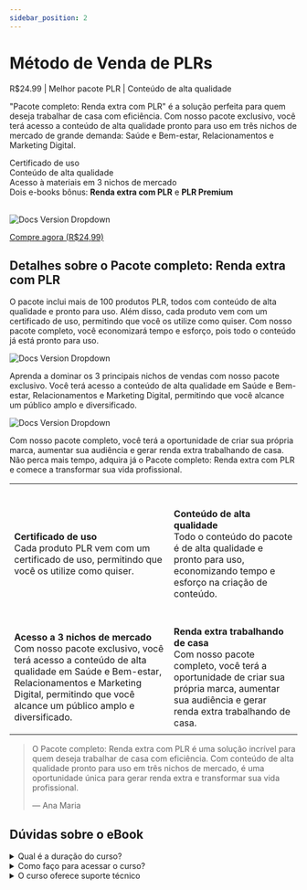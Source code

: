 ```yaml
---
sidebar_position: 2
---
```


# Método de Venda de PLRs
R$24.99 <icon icon="fa-solid fa-star" size="lg" color="#ffbb00" /><icon icon="fa-solid fa-star" size="lg" color="#ffbb00" /><icon icon="fa-solid fa-star" size="lg" color="#ffbb00" /><icon icon="fa-solid fa-star" size="lg" color="#ffbb00" /><icon icon="fa-solid fa-star" size="lg" color="#ffbb00" />
  | Melhor pacote PLR | Conteúdo de alta qualidade

"Pacote completo: Renda extra com PLR" é a solução perfeita para quem deseja trabalhar de casa com eficiência. Com nosso pacote exclusivo, você terá acesso a conteúdo de alta qualidade pronto para uso em três nichos de mercado de grande demanda: Saúde e Bem-estar, Relacionamentos e Marketing Digital.

<icon icon="fa-regulard fa-circle-check" size="lg" color="#00d652" /> Certificado de uso <br/>
<icon icon="fa-regulard fa-circle-check" size="lg" color="#00d652" /> Conteúdo de alta qualidade <br/>
<icon icon="fa-regulard fa-circle-check" size="lg" color="#00d652" /> Acesso à materiais em 3 nichos de mercado <br/>
<icon icon="fa-regulard fa-circle-check" size="lg" color="#00d652" /> Dois e-books bônus: <b>Renda extra com PLR</b> e <b>PLR Premium</b> <br/><br/>

![Docs Version Dropdown](./img/plrAds.jpg#rounded)

[<Link className="button button--primary button--lg"> Compre agora (R$24,99)</Link>](https://pay.kiwify.com.br/hpkU9aj)

## Detalhes sobre o Pacote completo: Renda extra com PLR

O pacote inclui mais de 100 produtos PLR, todos com conteúdo de alta qualidade e
pronto para uso. Além disso, cada produto vem com um certificado de uso, 
permitindo que você os utilize como quiser. Com nosso pacote completo, você 
economizará tempo e esforço, pois todo o conteúdo já está pronto para uso.

![Docs Version Dropdown](./img/bannerPlr1.jpg#rounded)

Aprenda a dominar os 3 principais nichos de vendas com nosso pacote exclusivo. 
Você terá acesso a conteúdo de alta qualidade em Saúde e Bem-estar, 
Relacionamentos e Marketing Digital, permitindo que você alcance um público 
amplo e diversificado.

![Docs Version Dropdown](./img/bannerPlr.jpg#rounded)

Com nosso pacote completo, você terá a oportunidade de criar sua própria marca, 
aumentar sua audiência e gerar renda extra trabalhando de casa. Não perca mais 
tempo, adquira já o Pacote completo: Renda extra com PLR e comece a transformar 
sua vida profissional.<br/>


|   |  |
| ------------- | ------------- |
| <icon icon="fa-regulard fa-circle-check" size="2xl"/><br/><br/><b>Certificado de uso</b><br/>Cada produto PLR vem com um certificado de uso, permitindo que você os utilize como quiser. | <icon icon="fa-regulard fa-circle-arrow-up" size="2xl"/><br/><br/><b>Conteúdo de alta qualidade</b><br/>Todo o conteúdo do pacote é de alta qualidade e pronto para uso, economizando tempo e esforço na criação de conteúdo. |
| <icon icon="fa-regulard fa-circle-play" size="2xl"/><br/><br/><b>Acesso a 3 nichos de mercado</b><br/>Com nosso pacote exclusivo, você terá acesso a conteúdo de alta qualidade em Saúde e Bem-estar, Relacionamentos e Marketing Digital, permitindo que você alcance um público amplo e diversificado. | <icon icon="fa-regulard fa-circle-plus" size="2xl"/><br/><br/><b>Renda extra trabalhando de casa</b><br/>Com nosso pacote completo, você terá a oportunidade de criar sua própria marca, aumentar sua audiência e gerar renda extra trabalhando de casa. |
|   |  |

> O Pacote completo: Renda extra com PLR é uma solução incrível para quem deseja trabalhar de casa com eficiência. Com conteúdo de alta qualidade pronto para uso em três nichos de mercado, é uma oportunidade única para gerar renda extra e transformar sua vida profissional.
>
> — Ana Maria

## Dúvidas sobre o eBook

<details>
<summary>Qual é a duração do curso?</summary>
<div>O curso é autoinstrucional, ou seja, você pode completá-lo no seu próprio ritmo. A duração pode variar de acordo com o tempo que você dedica a ele.</div>
</details>
<details>
<summary>Como faço para acessar o curso?</summary>
<div>Após a compra, você receberá um e-mail com as instruções para acessar o curso.</div>
</details>
<details>
<summary>O curso oferece suporte técnico</summary>
<div>Sim. Nossa equipe de suporte ao cliente está disponível 24 horas por dia, 7 dias por semana, para responder a quaisquer perguntas que você possa ter. Você pode entrar em contato conosco por e-mail ou chat ao vivo em nosso site.</div>
</details>

